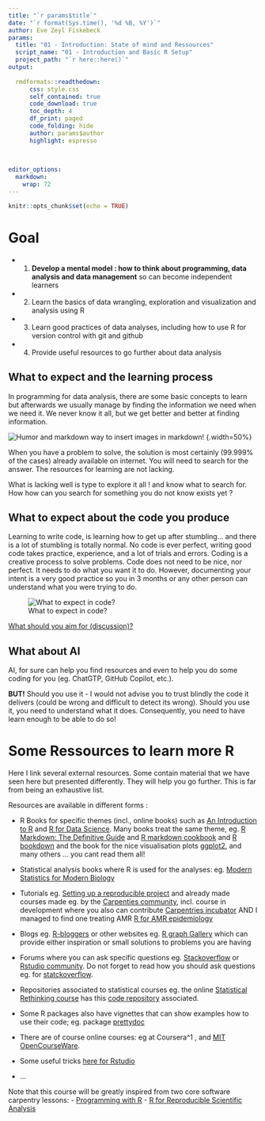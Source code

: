 ---
title: "`r params$title`"
date: "`r format(Sys.time(), '%d %B, %Y')`"
author: Eve Zeyl Fiskebeck
params:
  title: "01 - Introduction: State of mind and Ressources" 
  script_name: "01 - Introduction and Basic R Setup"  
  project_path: "`r here::here()`"
output: 
  
  rmdformats::readthedown:
      css: style.css
      self_contained: true
      code_download: true
      toc_depth: 4
      df_print: paged
      code_folding: hide
      author: params$author
      highlight: espresso
      

  
editor_options: 
  markdown: 
    wrap: 72
---

```{r setup, include=FALSE}
knitr::opts_chunk$set(echo = TRUE)
```



# Goal 

- 1. **Develop a mental model :  how to think about programming, data analysis and data management**
so can become independent learners 
- 2. Learn the basics of data wrangling, exploration and visualization and analysis using R
- 3. Learn good practices of data analyses, including how to use R for version control with git and github
- 4. Provide useful resources to go further about data analysis   


## What to expect and the learning process  

In programming for data analysis, there are some basic concepts to learn but 
afterwards we usually manage by finding the information we need when we need it.
We never know it all, but we get better and better at finding information. 

![Humor and markdown way to insert images in markdown!](https://i.redd.it/ms8u3bl2kw351.jpg) {.width=50%}


When you have a problem to solve, the solution is most certainly (99.999% of the 
cases) already available on internet. You will need to search for the answer.
The resources for learning are not lacking. 

What is lacking well is type to 
explore it all ! and know what to search for. How how can you search for 
something you do not know exists yet ?

## What to expect about the code you produce

Learning to write code, is learning how to get up after stumbling... and there is
a lot of stumbling is totally normal. 
No code is ever perfect, writing good code takes practice, experience, and a lot
of trials and errors. Coding is a creative process to solve problems. 
Code does not need to be nice, nor perfect. It needs to 
do what you want it to do. However, documenting your intent is a very good practice
so you in 3 months or any other person can understand what you were trying to do. 
<!-- I am not writing good code, but it usually work for the
scientific analysis I do. --> 

![What to expect in code?](https://miro.medium.com/v2/resize:fit:1400/0*_lbfkH2RdWvQyLSQ.png)

<u>What should you aim for (discussion)?</u>


## What about AI 


AI, for sure can help you find resources and even to help you do some coding for 
you (eg. ChatGTP, GitHub Copilot, etc.). 

**BUT!** Should you use it - I would not advise you to trust blindly the code it 
delivers (could be wrong and difficult to detect its wrong). Should you use it, 
you need to understand what it does. Consequently, you need to have learn
enough to be able to do so! 


# Some Ressources to learn more R 

Here I link several external resources. Some contain material that we have seen 
here but presented differently. They will help you go further. 
This is far from being an exhaustive list.

Resources are available in different forms :

-   R Books for specific themes (incl., online books) such as [An
    Introduction to R](https://intro2r.com/) and [R for Data
    Science](https://r4ds.had.co.nz/). Many books treat the same theme,
    eg. [R Markdown: The Definitive
    Guide](R%20Markdown:%20The%20Definitive%20Guide) and [R markdown
    cookbook](https://bookdown.org/yihui/rmarkdown-cookbook/) and [R bookdown](
    https://bookdown.org/yihui/bookdown/) and the book for the nice visualisation
    plots [ggplot2](https://ggplot2-book.org/), and many others ... 
    you cant read them all!

-   Statistical analysis books where R is used for the analyses: eg.
    [Modern Statistics for Modern
    Biology](https://web.stanford.edu/class/bios221/book/)

-   Tutorials eg. [Setting up a reproducible
    project](https://alexd106.github.io/intro2R/project_setup.html) and
    already made courses made eg. by the [Carpenties
    community](https://carpentries.org/community-lessons/), incl. course
    in development where you also can contribute [Carpentries
    incubator](https://carpentries.org/community-lessons/) AND I managed
    to find one treating AMR 
    [R for AMR epidemiology](https://github-pages.arc.ucl.ac.uk/r-amr-epidemiology/index.html)

-   Blogs eg. [R-bloggers](https://www.r-bloggers.com/) or other
    websites eg. [R graph Gallery](https://r-graph-gallery.com/) which
    can provide either inspiration or small solutions to problems you
    are having

-   Forums where you can ask specific questions eg.
    [Stackoverflow](https://stackoverflow.com/) or [Rstudio
    community](https://community.rstudio.com/). Do not forget to read
    how you should ask questions eg. for
    [statckoverflow](https://stackoverflow.com/help/how-to-ask).

-   Repositories associated to statistical courses eg. the online
    [Statistical Rethinking
    course](https://www.youtube.com/playlist?list=PLDcUM9US4XdPz-KxHM4XHt7uUVGWWVSus)
    has this [code
    repository](https://github.com/rmcelreath/stat_rethinking_2023?tab=readme-ov-file)
    associated.

-   Some R packages also have vignettes <!-- explain --> that can show
    examples how to use their code; eg. package
    [prettydoc](https://cran.r-project.org/web/packages/prettydoc/vignettes/hpstr.html) 
    
-   There are of course online courses: eg at Coursera^1 , 
    and [MIT OpenCourseWare](https://ocw.mit.edu/). 
    
-   Some useful tricks [here for Rstudio](https://swcarpentry.github.io/git-novice/instructor/04-changes.html)
    

-   ...


Note that this course will be greatly inspired from two core software carpentry 
lessons: 
- [Programming with R](https://swcarpentry.github.io/r-novice-inflammation/)
- [R for Reproducible Scientific Analysis](https://swcarpentry.github.io/r-novice-gapminder/)


